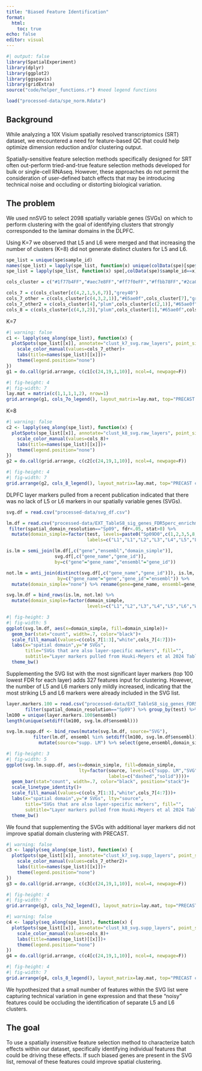 ```yaml
---
title: "Biased Feature Identification"
format: 
  html:
    toc: true
echo: false
editor: visual
---
```


```r
#| output: false
library(SpatialExperiment)
library(dplyr)
library(ggplot2)
library(ggspavis)
library(gridExtra)
source("code/helper_functions.r") #need legend functions
```

```r
load("processed-data/spe_norm.Rdata")
```

## Background

While analyzing a 10X Visium spatially resolved transcriptomics (SRT) dataset, we encountered a need for feature-based QC that could help optimize dimension reduction and/or clustering output.

Spatially-sensitive feature selection methods specifically designed for SRT often out-perform tried-and-true feature selection methods developed for bulk or single-cell RNAseq. However, these approaches do not permit the consideration of user-defined batch effects that may be introducing technical noise and occluding or distorting biological variation.

## The problem

We used nnSVG to select 2098 spatially variable genes (SVGs) on which to perform clustering with the goal of identifying clusters that strongly corresponded to the laminar domains in the DLPFC.

Using K=7 we observed that L5 and L6 were merged and that increasing the number of clusters (K=8) did not generate distinct clusters for L5 and L6.

```r
spe_list = unique(spe$sample_id)
names(spe_list) = lapply(spe_list, function(x) unique(colData(spe)[spe$sample_id==x,"brain"]))
spe_list = lapply(spe_list, function(x) spe[,colData(spe)$sample_id==x])
```

```r
cols_cluster = c("#1f77b4FF","#aec7e8FF","#ff7f0eFF","#ffbb78FF","#2ca02cFF","#98df8aFF","#d62728FF")

cols_7 = c(cols_cluster[c(4,2,1,5,6,7)],"grey40")
cols_7_other = c(cols_cluster[c(4,3,2,1)],"#65ae0f",cols_cluster[7],"grey40")
cols_7_other2 = c(cols_cluster[4],"plum",cols_cluster[c(2,1)],"#65ae0f",cols_cluster[7],"grey40") 
cols_8 = c(cols_cluster[c(4,3,2)],"plum",cols_cluster[1],"#65ae0f",cols_cluster[7],"grey40")
```

K=7

```r
#| warning: false
c1 <- lapply(seq_along(spe_list), function(x) {
  plotSpots(spe_list[[x]], annotate="clust_k7_svg.raw_layers", point_size=.3)+
    scale_color_manual(values=cols_7_other)+
    labs(title=names(spe_list)[[x]])+
    theme(legend.position="none")
})
g1 = do.call(grid.arrange, c(c1[c(24,19,1,10)], ncol=4, newpage=F))
```

```r
#| fig-height: 4
#| fig-width: 7
lay.mat = matrix(c(1,1,1,1,2), nrow=1)
grid.arrange(g1, cols_7o_legend(), layout_matrix=lay.mat, top="PRECAST clusters: 2098 input features (SVGs), K=7")
```

K=8

```r
#| warning: false
c2 <- lapply(seq_along(spe_list), function(x) {
  plotSpots(spe_list[[x]], annotate="clust_k8_svg.raw_layers", point_size=.3)+
    scale_color_manual(values=cols_8)+
    labs(title=names(spe_list)[[x]])+
    theme(legend.position="none")
})
g2 = do.call(grid.arrange, c(c2[c(24,19,1,10)], ncol=4, newpage=F))
```

```r
#| fig-height: 4
#| fig-width: 7
grid.arrange(g2, cols_8_legend(), layout_matrix=lay.mat, top="PRECAST clusters: 2098 input features (SVGs), K=8")
```

DLPFC layer markers pulled from a recent publication indicated that there was no lack of L5 or L6 markers in our spatially variable genes (SVGs).

```r
svg.df = read.csv("processed-data/svg_df.csv")

lm.df = read.csv("processed-data/EXT_TableS8_sig_genes_FDR5perc_enrichment.csv") %>%
 filter(spatial_domain_resolution=="Sp09", fdr<.05, stat>0) %>%
  mutate(domain_simple=factor(test, levels=paste0("Sp09D0",c(1,2,3,5,8,4,7,6,9)),
                              labels=c("L1","L1","L2","L3","L4","L5","L6","WM","WM")))
```

```r
is.lm = semi_join(lm.df[,c("gene","ensembl","domain_simple")], 
                  svg.df[,c("gene_name","gene_id")], 
                  by=c("gene"="gene_name","ensembl"="gene_id"))

not.lm = anti_join(distinct(svg.df[,c("gene_name","gene_id")]), is.lm, 
                   by=c("gene_name"="gene","gene_id"="ensembl")) %>%
  mutate(domain_simple="none") %>% rename(gene=gene_name, ensembl=gene_id)

svg.lm.df = bind_rows(is.lm, not.lm) %>% 
  mutate(domain_simple=factor(domain_simple, 
                              levels=c("L1","L2","L3","L4","L5","L6","WM","none")))
```

```r
#| fig-height: 3
#| fig-width: 5
ggplot(svg.lm.df, aes(x=domain_simple, fill=domain_simple))+
  geom_bar(stat="count", width=.7, color="black")+
  scale_fill_manual(values=c(cols_7[1:3],"white",cols_7[4:7]))+
  labs(x="spatial domain",y="# SVGs", 
       title="SVGs that are also layer-specific markers", fill="",
       subtitle="Layer markers pulled from Huuki-Meyers et al 2024 Table S8")+
  theme_bw()
```

Supplementing the SVG list with the most significant layer markers (top 100 lowest FDR for each layer) adds 327 features input for clustering. However, the number of L5 and L6 markers only mildly increased, indicating that the most striking L5 and L6 markers were already included in the SVG list.

```r
layer.markers.100 = read.csv("processed-data/EXT_TableS8_sig_genes_FDR5perc_enrichment.csv") %>%
       filter(spatial_domain_resolution=="Sp09") %>% group_by(test) %>% slice_min(n=100, fdr)
lm100 = unique(layer.markers.100$ensembl)
length(unique(setdiff(lm100, svg.lm.df$ensembl)))
```

```r
svg.lm.supp.df <- bind_rows(mutate(svg.lm.df, source="SVG"), 
          filter(lm.df, ensembl %in% setdiff(lm100, svg.lm.df$ensembl)) %>%
            mutate(source="supp. LM") %>% select(gene,ensembl,domain_simple, source))
```

```r
#| fig-height: 3
#| fig-width: 5
ggplot(svg.lm.supp.df, aes(x=domain_simple, fill=domain_simple, 
                           lty=factor(source, levels=c("supp. LM","SVG"),
                                      labels=c("dashed","solid"))))+
  geom_bar(stat="count", width=.7, color="black", position="stack")+
  scale_linetype_identity()+
  scale_fill_manual(values=c(cols_7[1:3],"white",cols_7[4:7]))+
  labs(x="spatial domain",y="# SVGs", lty="source",
       title="SVGs that are also layer-specific markers", fill="",
       subtitle="Layer markers pulled from Huuki-Meyers et al 2024 Table S8")+
  theme_bw()
```

We found that supplementing the SVGs with additional layer markers did not improve spatial domain clustering with PRECAST.

```r
#| warning: false
c3 <- lapply(seq_along(spe_list), function(x) {
  plotSpots(spe_list[[x]], annotate="clust_k7_svg.supp_layers", point_size=.3)+
    scale_color_manual(values=cols_7_other2)+
    labs(title=names(spe_list)[[x]])+
    theme(legend.position="none")
})
g3 = do.call(grid.arrange, c(c3[c(24,19,1,10)], ncol=4, newpage=F))
```

```r
#| fig-height: 4
#| fig-width: 7
grid.arrange(g3, cols_7o2_legend(), layout_matrix=lay.mat, top="PRECAST clusters: 2425 input features (SVGs + layer markers), K=7")
```

```r
#| warning: false
c4 <- lapply(seq_along(spe_list), function(x) {
  plotSpots(spe_list[[x]], annotate="clust_k8_svg.supp_layers", point_size=.3)+
    scale_color_manual(values=cols_8)+
    labs(title=names(spe_list)[[x]])+
    theme(legend.position="none")
})
g4 = do.call(grid.arrange, c(c4[c(24,19,1,10)], ncol=4, newpage=F))
```

```r
#| fig-height: 4
#| fig-width: 7
grid.arrange(g4, cols_8_legend(), layout_matrix=lay.mat, top="PRECAST clusters: 2425 input features (SVGs + layer markers), K=8")
```

We hypothesized that a small number of features within the SVG list were capturing technical variation in gene expression and that these "noisy" features could be occluding the identification of separate L5 and L6 clusters.

## The goal

To use a spatially insensitive feature selection method to characterize batch effects within our dataset, specifically identifying individual features that could be driving these effects. If such biased genes are present in the SVG list, removal of these features could improve spatial clustering.
